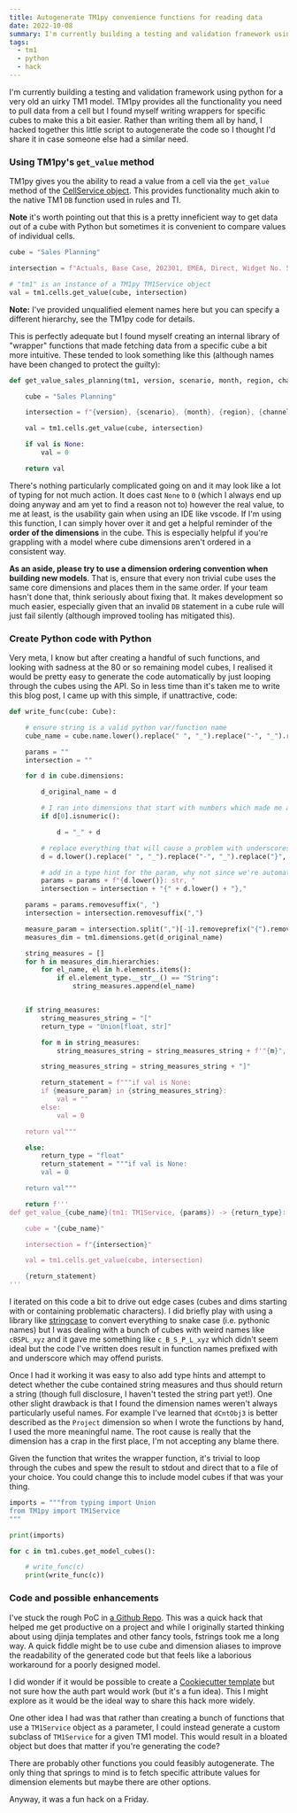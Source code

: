 ```yaml
---
title: Autogenerate TM1py convenience functions for reading data
date: 2022-10-08
summary: I'm currently building a testing and validation framework using python for a very old and quirky TM1 model. TM1py provides all the functionality you need to pull data from a cell but I found myself writing wrappers for specific cubes to make this a bit easier. Rather than writing them all by hand, I hacked together this little script to autogenerate the code so I thought I'd share it in case someone else had a similar need.
tags:
  - tm1
  - python
  - hack
---
```


I'm currently building a testing and validation framework using python for a very old an uirky TM1 model. TM1py provides all the functionality you need to pull data from a cell but I found myself writing wrappers for specific cubes to make this a bit easier. Rather than writing them all by hand, I hacked together this little script to autogenerate the code so I thought I'd share it in case someone else had a similar need.

### Using TM1py's `get_value` method

TM1py gives you the ability to read a value from a cell via the `get_value` method of the [CellService object](https://github.com/cubewise-code/tm1py/blob/master/TM1py/Services/CellService.py). This provides functionality much akin to the native TM1 `DB` function used in rules and TI.

**Note** it's worth pointing out that this is a pretty inneficient way to get data out of a cube with Python but sometimes it is convenient to compare values of individual cells.

```python
cube = "Sales Planning"

intersection = f"Actuals, Base Case, 202301, EMEA, Direct, Widget No. 5, Amount"

# "tm1" is an instance of a TM1py TM1Service object
val = tm1.cells.get_value(cube, intersection)

```

**Note:** I've provided unqualified element names here but you can specify a different hierarchy, see the TM1py code for details.

This is perfectly adequate but I found myself creating an internal library of "wrapper" functions that made fetching data from a specific cube a bit more intuitive. These tended to look something like this (although names have been changed to protect the guilty):

```python
def get_value_sales_planning(tm1, version, scenario, month, region, channel, product, measure):

    cube = "Sales Planning"

    intersection = f"{version}, {scenario}, {month}, {region}, {channel}, {product}, {measure}"

    val = tm1.cells.get_value(cube, intersection)

    if val is None:
        val = 0

    return val

```

There's nothing particularly complicated going on and it may look like a lot of typing for not much action. It does cast `None` to `0` (which I always end up doing anyway and am yet to find a reason not to) however the real value, to me at least, is the usability gain when using an IDE like vscode. If I'm using this function, I can simply hover over it and get a helpful reminder of the **order of the dimensions** in the cube. This is especially helpful if you're grappling with a model where cube dimensions aren't ordered in a consistent way.

**As an aside, please try to use a dimension ordering convention when building new models**. That is, ensure that every non trivial cube uses the same core dimensions and places them in the same order. If your team hasn't done that, think seriously about fixing that. It makes development so much easier, especially given that an invalid `DB` statement in a cube rule will just fail silently (although improved tooling has mitigated this).

### Create Python code with Python

Very meta, I know but after creating a handful of such functions, and looking with sadness at the 80 or so remaining model cubes, I realised it would be pretty easy to generate the code automatically by just looping through the cubes using the API. So in less time than it's taken me to write this blog post, I came up with this simple, if unattractive, code:

```python
def write_func(cube: Cube):

    # ensure string is a valid python var/function name
    cube_name = cube.name.lower().replace(" ", "_").replace("-", "_").replace("}", "_")

    params = ""
    intersection = ""

    for d in cube.dimensions:

        d_original_name = d

        # I ran into dimensions that start with numbers which made me a bit sad
        if d[0].isnumeric():

            d = "_" + d

        # replace everything that will cause a problem with underscores
        d = d.lower().replace(" ", "_").replace("-", "_").replace("}", "_")

        # add in a type hint for the param, why not since we're automating?
        params = params + f"{d.lower()}: str, "
        intersection = intersection + "{" + d.lower() + "},"

    params = params.removesuffix(", ")
    intersection = intersection.removesuffix(",")

    measure_param = intersection.split(",")[-1].removeprefix("{").removesuffix("}")
    measures_dim = tm1.dimensions.get(d_original_name)

    string_measures = []
    for h in measures_dim.hierarchies:
        for el_name, el in h.elements.items():
            if el.element_type.__str__() == "String":
                string_measures.append(el_name)


    if string_measures:
        string_measures_string = "["
        return_type = "Union[float, str]"

        for m in string_measures:
            string_measures_string = string_measures_string + f'"{m}", '

        string_measures_string = string_measures_string + "]"

        return_statement = f"""if val is None:
        if {measure_param} in {string_measures_string}:
            val = ""
        else:
            val = 0

    return val"""

    else:
        return_type = "float"
        return_statement = """if val is None:
        val = 0

    return val"""

    return f'''
def get_value_{cube_name}(tm1: TM1Service, {params}) -> {return_type}:

    cube = "{cube_name}"

    intersection = f"{intersection}"

    val = tm1.cells.get_value(cube, intersection)

    {return_statement}
'''
```

I iterated on this code a bit to drive out edge cases (cubes and dims starting with or containing problematic characters). I did briefly play with using a library like [stringcase](https://github.com/okunishinishi/python-stringcase) to convert everything to snake case (i.e. pythonic names) but I was dealing with a bunch of cubes with weird names like `cBSPL_xyz` and it gave me something like `c_B_S_P_L_xyz` which didn't seem ideal but the code I've written does result in function names prefixed with and underscore which may offend purists.

Once I had it working it was easy to also add type hints and attempt to detect whether the cube contained string measures and thus should return a string (though full disclosure, I haven't tested the string part yet!). One other slight drawback is that I found the dimension names weren't always particularly useful names. For example I've learned that `dCntObj3` is better described as the `Project` dimension so when I wrote the functions by hand, I used the more meaningful name. The root cause is really that the dimension has a crap in the first place, I'm not accepting any blame there.

Given the function that writes the wrapper function, it's trivial to loop through the cubes and spew the result to stdout and direct that to a file of your choice. You could change this to include model cubes if that was your thing.

```python
imports = """from typing import Union
from TM1py import TM1Service
"""

print(imports)

for c in tm1.cubes.get_model_cubes():

    # write_func(c)
    print(write_func(c))
```

### Code and possible enhancements

I've stuck the rough PoC in [a Github Repo](https://github.com/scrambldchannel/tm1py_wrapper_gen). This was a quick hack that helped me get productive on a project and while I originally started thinking about using djinja templates and other fancy tools, fstrings took me a long way. A quick fiddle might be to use cube and dimension aliases to improve the readability of the generated code but that feels like a laborious workaround for a poorly designed model.

I did wonder if it would be possible to create a [Cookiecutter template](https://github.com/cookiecutter/cookiecutter) but not sure how the auth part would work (but it's a fun idea). This I might explore as it would be the ideal way to share this hack more widely.

One other idea I had was that rather than creating a bunch of functions that use a `TM1Service` object as a parameter, I could instead generate a custom subclass of `TM1Service` for a given TM1 model. This would result in a bloated object but does that matter if you're generating the code?

There are probably other functions you could feasibly autogenerate. The only thing that springs to mind is to fetch specific attribute values for dimension elements but maybe there are other options.

Anyway, it was a fun hack on a Friday.
